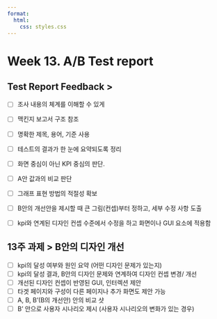 ```yaml
---
format: 
  html:
    css: styles.css
---
```


# Week 13. A/B Test report

## Test Report Feedback \> {.highlight .original}

-   [ ] 조사 내용의 체계를 이해할 수 있게

-   [ ] 맥킨지 보고서 구조 참조

-   [ ] 명확한 제목, 용어, 기준 사용

-   [ ] 테스트의 결과가 한 눈에 요약되도록 정리

-   [ ] 화면 중심이 아닌 KPI 중심의 판단.

-   [ ] A안 값과의 비교 판단

-   [ ] 그래프 표현 방법의 적절성 확보

-   [ ] B안의 개선안을 제시할 때 큰 그림(컨셉)부터 정하고, 세부 수정 사항 도출

-   [ ] kpi와 연계된 디자인 컨셉 수준에서 수정을 하고 화면이나 GUI 요소에 적용함

## 13주 과제 \> B안의 디자인 개선 {.highlight .original}

-   [ ] kpi의 달성 여부와 원인 요약 (어떤 디자인 문제가 있는지) 
-   [ ] kpi의 달성 결과, B안의 디자인 문제와 연계하여 디자인 컨셉 변경/ 개선
-   [ ] 개선된 디자인 컨셉이 반영된 GUI, 인터렉션 제안 
-   [ ] 타겟 페이지와 구성이 다른 페이지나 추가 화면도 제안 가능 
-   [ ] A, B, B’(B의 개선안) 안의 비교 샷
-   [ ] B’ 안으로 사용자 시나리오 제시 (사용자 시나리오의 변화가 있는 경우)  






